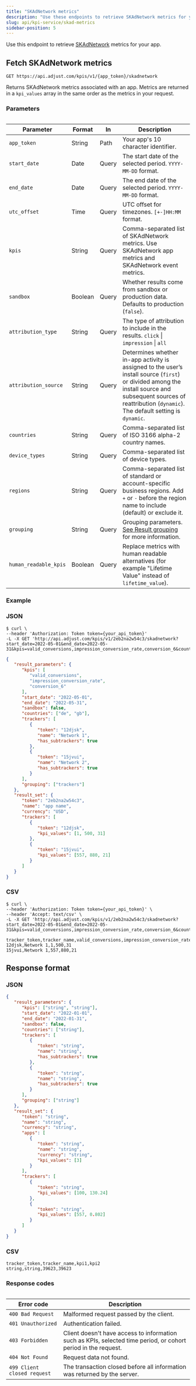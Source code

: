 ```yaml
---
title: "SKAdNetwork metrics"
description: "Use these endpoints to retrieve SKAdNetwork metrics for your app."
slug: api/kpi-service/skad-metrics
sidebar-position: 5
---
```



Use this endpoint to retrieve [SKAdNetwork](https://help.adjust.com/en/article/skadnetwork) metrics for your app.

<EndpointCallout />

## Fetch SKAdNetwork metrics

```http title="Endpoint" "/{app_token}/skadnetwork"
GET https://api.adjust.com/kpis/v1/{app_token}/skadnetwork
```

Returns SKAdNetwork metrics associated with an app. Metrics are returned in a `kpi_values` array in the same order as the metrics in your request.

### Parameters

<Table search>

| Parameter             | Format  | In    | Description                                                                                                                                                                                                      |
| --------------------- | ------- | ----- | ---------------------------------------------------------------------------------------------------------------------------------------------------------------------------------------------------------------- |
| `app_token`           | String  | Path  | Your app's 10 character identifier.                                                                                                                                                                              |
| `start_date`          | Date    | Query | The start date of the selected period. `YYYY-MM-DD` format.                                                                                                                                                      |
| `end_date`            | Date    | Query | The end date of the selected period. `YYYY-MM-DD` format.                                                                                                                                                        |
| `utc_offset`          | Time    | Query | UTC offset for timezones. `[+-]HH:MM` format.                                                                                                                                                                    |
| `kpis`                | String  | Query | Comma-separated list of SKAdNetwork metrics. Use SKAdNetwork app metrics and SKAdNetwork event metrics.                                                                                                          |
| `sandbox`             | Boolean | Query | Whether results come from sandbox or production data. Defaults to production (`false`).                                                                                                                          |
| `attribution_type`    | String  | Query | The type of attribution to include in the results. `click` \| `impression` \| `all`                                                                                                                              |
| `attribution_source`  | String  | Query | Determines whether in-app activity is assigned to the user’s install source (`first`) or divided among the install source and subsequent sources of reattribution (`dynamic`). The default setting is `dynamic`. |
| `countries`           | String  | Query | Comma-separated list of ISO 3166 alpha-2 country names.                                                                                                                                                          |
| `device_types`        | String  | Query | Comma-separated list of device types.                                                                                                                                                                            |
| `regions`             | String  | Query | Comma-separated list of standard or account-specific business regions. Add `+` or `-` before the region name to include (default) or exclude it.                                                                 |
| `grouping`            | String  | Query | Grouping parameters. [See Result grouping](/en/api/kpi-service/grouping) for more information.                                                                                                                   |
| `human_readable_kpis` | Boolean | Query | Replace metrics with human readable alternatives (for example "Lifetime Value" instead of `lifetime_value`).                                                                                                     |

</Table>

### Example

<Tabs>
<Tab sync="json" icon="Code">

### JSON

```console title="cURL" "2eb2na2w54c3"
$ curl \
--header 'Authorization: Token token={your_api_token}'
-L -X GET 'http://api.adjust.com/kpis/v1/2eb2na2w54c3/skadnetwork?start_date=2022-05-01&end_date=2022-05-31&kpis=valid_conversions,impression_conversion_rate,conversion_6&countries=de,gb&human_readable_kpis=true'
```

```json title="Success response"
{
   "result_parameters": {
      "kpis": [
         "valid_conversions",
         "impression_conversion_rate",
         "conversion_6"
      ],
      "start_date": "2022-05-01",
      "end_date": "2022-05-31",
      "sandbox": false,
      "countries": ["de", "gb"],
      "trackers": [
         {
            "token": "12djsk",
            "name": "Network 1",
            "has_subtrackers": true
         },
         {
            "token": "15jvui",
            "name": "Network 2",
            "has_subtrackers": true
         }
      ],
      "grouping": ["trackers"]
   },
   "result_set": {
      "token": "2eb2na2w54c3",
      "name": "app name",
      "currency": "USD",
      "trackers": [
         {
            "token": "12djsk",
            "kpi_values": [1, 500, 31]
         },
         {
            "token": "15jvui",
            "kpi_values": [557, 880, 21]
         }
      ]
   }
}
```

</Tab>

<Tab sync="csv" icon="Table">

### CSV

```console title="cURL" "2eb2na2w54c3"
$ curl \
--header 'Authorization: Token token={your_api_token}' \
--header 'Accept: text/csv' \
-L -X GET 'http://api.adjust.com/kpis/v1/2eb2na2w54c3/skadnetwork?start_date=2022-05-01&end_date=2022-05-31&kpis=valid_conversions,impression_conversion_rate,conversion_6&countries=de,gb&human_readable_kpis=true'
```

```text title="Success response"
tracker_token,tracker_name,valid_conversions,impression_conversion_rate,conversion_6
12djsk,Network 1,1,500,31
15jvui,Network 1,557,880,21
```

</Tab>
</Tabs>

## Response format

<Tabs>
<Tab sync="json" icon="Code">

### JSON

```json title="Response format"
{
   "result_parameters": {
      "kpis": ["string", "string"],
      "start_date": "2022-01-01",
      "end_date": "2022-01-31",
      "sandbox": false,
      "countries": ["string"],
      "trackers": [
         {
            "token": "string",
            "name": "string",
            "has_subtrackers": true
         },
         {
            "token": "string",
            "name": "string",
            "has_subtrackers": true
         }
      ],
      "grouping": ["string"]
   },
   "result_set": {
      "token": "string",
      "name": "string",
      "currency": "string",
      "apps": [
         {
            "token": "string",
            "name": "string",
            "currency": "string",
            "kpi_values": [3]
         }
      ],
      "trackers": [
         {
            "token": "string",
            "kpi_values": [100, 130.24]
         },
         {
            "token": "string",
            "kpi_values": [557, 0.802]
         }
      ]
   }
}
```

</Tab>

<Tab sync="csv" icon="Table">

### CSV

```text title="Success response"
tracker_token,tracker_name,kpi1,kpi2
string,string,39623,39623
```

</Tab>
</Tabs>

### Response codes

<Table>

| Error code                  | Description                                                                                                    |
| --------------------------- | -------------------------------------------------------------------------------------------------------------- |
| `400 Bad Request`           | Malformed request passed by the client.                                                                        |
| `401 Unauthorized`          | Authentication failed.                                                                                         |
| `403 Forbidden`             | Client doesn't have access to information such as KPIs, selected time period, or cohort period in the request. |
| `404 Not Found`             | Request data not found.                                                                                        |
| `499 Client closed request` | The transaction closed before all information was returned by the server.                                      |

</Table>

<Params />
